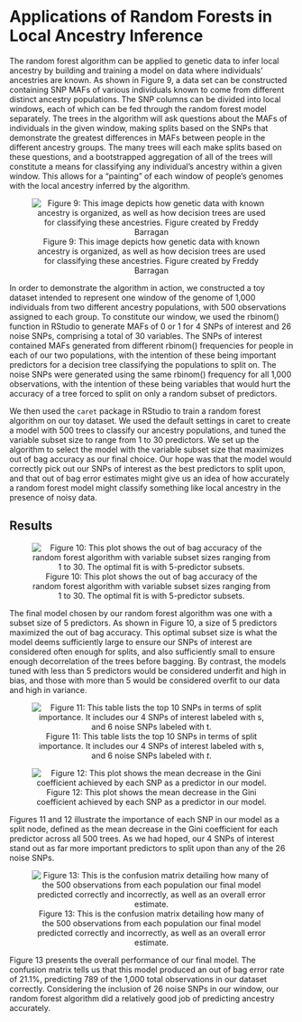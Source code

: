 # Applications of Random Forests in Local Ancestry Inference

The random forest algorithm can be applied to genetic data to infer local ancestry by building and training a model on data where individuals’ ancestries are known. As shown in Figure 9, a data set can be constructed containing SNP MAFs of various individuals known to come from different distinct ancestry populations. The SNP columns can be divided into local windows, each of which can be fed through the random forest model separately. The trees in the algorithm will ask questions about the MAFs of individuals in the given window, making splits based on the SNPs that demonstrate the greatest differences in MAFs between people in the different ancestry groups. The many trees will each make splits based on these questions, and a bootstrapped aggregation of all of the trees will constitute a means for classifying any individual’s ancestry within a given window. This allows for a “painting” of each window of people’s genomes with the local ancestry inferred by the algorithm. 

<center>

![Figure 9: This image depicts how genetic data with known ancestry is organized, as well as how decision trees are used for classifying these ancestries. Figure created by Freddy Barragan](/Users/brianlee/Dropbox/My Mac (Brian’s MacBook Pro)/Desktop/2022 FALL/STAT 494/GWAS_rf/figures/fig9.png)

</center>

In order to demonstrate the algorithm in action, we constructed a toy dataset intended to represent one window of the genome of 1,000 individuals from two different ancestry populations, with 500 observations assigned to each group. To constitute our window, we used the rbinom() function in RStudio to generate MAFs of 0 or 1 for 4 SNPs of interest and 26 noise SNPs, comprising a total of 30 variables. The SNPs of interest contained MAFs generated from different rbinom() frequencies for people in each of our two populations, with the intention of these being important predictors for a decision tree classifying the populations to split on. The noise SNPs were generated using the same rbinom() frequency for all 1,000 observations, with the intention of these being variables that would hurt the accuracy of a tree forced to split on only a random subset of predictors. 

We then used the `caret` package in RStudio to train a random forest algorithm on our toy dataset. We used the default settings in caret to create a model with 500 trees to classify our ancestry populations, and tuned the variable subset size to range from 1 to 30 predictors. We set up the algorithm to select the model with the variable subset size that maximizes out of bag accuracy as our final choice. Our hope was that the model would correctly pick out our SNPs of interest as the best predictors to split upon, and that out of bag error estimates might give us an idea of how accurately a random forest model might classify something like local ancestry in the presence of noisy data.

## Results

<center>

![Figure 10: This plot shows the out of bag accuracy of the random forest algorithm with variable subset sizes ranging from 1 to 30. The optimal fit is with 5-predictor subsets.](/Users/brianlee/Dropbox/My Mac (Brian’s MacBook Pro)/Desktop/2022 FALL/STAT 494/GWAS_rf/figures/fig10.png)

</center>

The final model chosen by our random forest algorithm was one with a subset size of 5 predictors. As shown in Figure 10, a size of 5 predictors maximized the out of bag accuracy. This optimal subset size is what the model deems sufficiently large to ensure our SNPs of interest are considered often enough for splits, and also sufficiently small to ensure enough decorrelation of the trees before bagging. By contrast, the models tuned with less than 5 predictors would be considered underfit and high in bias, and those with more than 5 would be considered overfit to our data and high in variance. 


<center>

![Figure 11: This table lists the top 10 SNPs in terms of split importance. It includes our 4 SNPs of interest labeled with s, and 6 noise SNPs labeled with *t*.](/Users/brianlee/Dropbox/My Mac (Brian’s MacBook Pro)/Desktop/2022 FALL/STAT 494/GWAS_rf/figures/fig11.png)

</center>

<center>

![Figure 12: This plot shows the mean decrease in the Gini coefficient achieved by each SNP as a predictor in our model.](/Users/brianlee/Dropbox/My Mac (Brian’s MacBook Pro)/Desktop/2022 FALL/STAT 494/GWAS_rf/figures/fig12.png)

</center>

Figures 11 and 12 illustrate the importance of each SNP in our model as a split node, defined as the mean decrease in the Gini coefficient for each predictor across all 500 trees. As we had hoped, our 4 SNPs of interest stand out as far more important predictors to split upon than any of the 26 noise SNPs. 

<center>

![Figure 13: This is the confusion matrix detailing how many of the 500 observations from each population our final model predicted correctly and incorrectly, as well as an overall error estimate.](/Users/brianlee/Dropbox/My Mac (Brian’s MacBook Pro)/Desktop/2022 FALL/STAT 494/GWAS_rf/figures/fig13.png)

</center>

Figure 13  presents the overall performance of our final model. The confusion matrix tells us that this model produced an out of bag error rate of 21.1%, predicting 789 of the 1,000 total observations in our dataset correctly. Considering the inclusion of 26 noise SNPs in our window, our random forest algorithm did a relatively good job of predicting ancestry accurately. 

